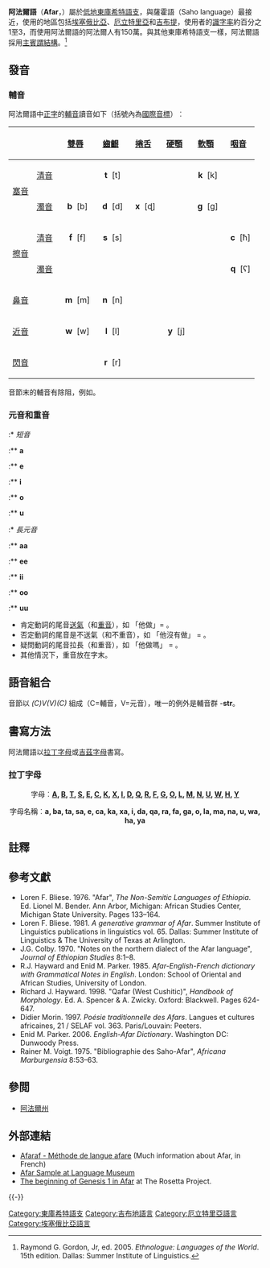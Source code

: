 {{Infobox Language
|name=阿法爾語
|states={{flag|埃塞俄比亚}}<br />{{flag|厄立特里亚}}<br />{{flag|吉布提}}
|nativename={{lang|aa|Qafár af}}
|familycolor=Afro-Asiatic
|region={{flag|埃塞俄比亚}}<br />{{flag|厄立特里亚}}<br />{{flag|吉布提}}
|speakers=140萬至150萬
|fam2=[[庫希特語族|庫希特語族]]
|fam3=東庫希特語支
|fam4=[[低地東庫希特語支|低地東庫希特語支]]
|fam5=[[薩霍-阿法語|薩霍-阿法語]]
|iso1=aa|iso2=aar|iso3=aar}}

'''阿法爾語'''（'''Afar'''，{{lang|aa|''Qafár af''}}）屬於[[低地東庫希特語支|低地東庫希特語支]]，與薩霍語（Saho language）最接近，使用的地區包括[[埃塞俄比亞|埃塞俄比亞]]、[[厄立特里亞|厄立特里亞]]和[[吉布提|吉布提]]，使用者的[[識字率|識字率]]約百分之1至3，而使用阿法爾語的阿法爾人有150萬。與其他東庫希特語支一樣，阿法爾語採用[[主賓謂結構|主賓謂結構]]。<ref>Raymond G. Gordon, Jr, ed.  2005.  ''Ethnologue:  Languages of the World''.  15th edition.  Dallas:  Summer Institute of Linguistics.</ref>

== 發音 ==
=== 輔音 ===
阿法爾語中[[正字運動|正字]]的[[輔音|輔音]]讀音如下（括號內為[[國際音標|國際音標]]）︰

{| class="wikitable IPA" border="1"
|-
! colspan="2" |  
! [[雙唇音|雙唇]]
! [[齒齦音|齒齦]]
! [[捲舌音|捲舌]]
! [[硬顎音|硬顎]]
! [[軟顎音|軟顎]]
! [[咽音|咽音]]
! [[喉音|喉音]]
|-
! rowspan="2" | [[塞音|塞音]]
| [[清音|清音]]
|  
| align="center"|   '''t'''  [t]
|  
|  
| align="center"|   '''k'''  [k]
|  
|  
|-
| [[濁音|濁音]]
| align="center"|   '''b'''  [b]
| align="center"|   '''d'''  [d]
| align="center"|   '''x'''  [ɖ]
|  
| align="center"|   '''g'''  [ɡ]
|  
|  
|-
! rowspan="2" | [[擦音|擦音]]
| [[清音|清音]]
| align="center"|   '''f'''  [f]
| align="center"|   '''s'''  [s]
|  
|  
|  
| align="center"|   '''c'''  [ħ]
| align="center"|   '''h'''  [h]
|-
| [[濁音|濁音]]
|  
|  
|  
|  
|  
| align="center"|   '''q'''  [ʕ]
|  
|-
! colspan="2" | [[鼻音_(辅音)|鼻音]]
| align="center"|   '''m'''  [m]
| align="center"|   '''n'''  [n]
|  
|  
|  
|  
|  
|-
! colspan="2" | [[近音|近音]]
| align="center"|   '''w'''  [w]
| align="center"|   '''l'''  [l]
|  
| align="center"|   '''y'''  [j]
|  
|  
|  
|-
! colspan="2" | [[閃音|閃音]]
|  
| align="center"|   '''r'''  [r]
|  
|  
|  
|  
|}

音節末的輔音有除阻，例如{{IPA|akʰˈme}}。
<br />

=== 元音和重音 ===

:* ''短音''
:** '''a''' {{IPA|[ʌ]}}
:** '''e''' {{IPA|[e]}}
:** '''i''' {{IPA|[i]}}
:** '''o''' {{IPA|[o]}}
:** '''u''' {{IPA|[u]}}
:* ''長元音''
:** '''aa''' {{IPA|[aː]}}
:** '''ee''' {{IPA|[eː]}}
:** '''ii''' {{IPA|[iː]}}
:** '''oo''' {{IPA|[oː]}}
:** '''uu''' {{IPA|[uː]}}

* 肯定動詞的尾音[[送氣|送氣]]（和[[重音|重音]]），如'''{{lang|aa|abeh}}''' 「他做」= {{IPA|/aˈbeʰ/}}。
* 否定動詞的尾音是不送氣（和不重音），如'''{{lang|aa|maabinna}}''' 「他沒有做」 = {{IPA|/ˈmaabinna/}}。
* 疑問動詞的尾音拉長（和重音），如'''{{lang|aa|abee?}}''' 「他做嗎」 = {{IPA|/aˈbeː/}}。
* 其他情況下，重音放在字末。

== 語音組合 ==
音節以 ''(C)V(V)(C)'' 組成（C=輔音，V=元音），唯一的例外是輔音群 -'''str'''。

== 書寫方法 ==
阿法爾語以[[拉丁字母|拉丁字母]]或[[吉茲字母|吉茲字母]]書寫。

=== 拉丁字母 ===

<center>字母︰'''[[A|A]], [[B|B]], [[T|T]], [[S|S]], [[E|E]], [[C|C]], [[K|K]], [[X|X]], [[I|I]], [[D|D]], [[Q|Q]], [[R|R]], [[F|F]], [[G|G]], [[O|O]], [[L|L]], [[M|M]], [[N|N]], [[U|U]], [[W|W]], [[H|H]], [[Y|Y]]'''</center>

<center>字母名稱︰'''a, ba, ta, sa, e, ca, ka, xa, i, da, qa, ra, fa, ga, o, la, ma, na, u, wa, ha, ya'''</center>

== 註釋 ==
{{Reflist}}

== 參考文獻 ==
{{refbegin|intent=yes|2}}
* Loren F. Bliese.  1976.  "Afar", ''The Non-Semitic Languages of Ethiopia''.  Ed. Lionel M. Bender.  Ann Arbor, Michigan: African Studies Center, Michigan State University.  Pages 133–164.
* Loren F. Bliese.  1981.  ''A generative grammar of Afar''.  Summer Institute of Linguistics publications in linguistics vol. 65.   Dallas:  Summer Institute of Linguistics & The University of Texas at Arlington.
* J.G. Colby.  1970.  "Notes on the northern dialect of the Afar language", ''Journal of Ethiopian Studies'' 8:1–8.
* R.J. Hayward and Enid M. Parker.  1985.  ''Afar-English-French dictionary with Grammatical Notes in English''.  London:  School of Oriental and African Studies, University of London.
* Richard J. Hayward.  1998.  "Qafar (West Cushitic)", ''Handbook of Morphology''.  Ed. A. Spencer & A. Zwicky.  Oxford:  Blackwell.  Pages 624-647.
* Didier Morin.  1997.  ''Poésie traditionnelle des Afars''.  Langues et cultures africaines, 21 / SELAF vol. 363.  Paris/Louvain: Peeters.
* Enid M. Parker.  2006.  ''English-Afar Dictionary''.  Washington DC:  Dunwoody Press.
* Rainer M. Voigt.  1975.  "Bibliographie des Saho-Afar", ''Africana Marburgensia'' 8:53–63.
{{refend}}

== 參閲 ==
* [[阿法爾州|阿法爾州]]

== 外部連結 ==
{{Incubator|aa}}
* [http://afaraf.free.fr/ Afaraf - Méthode de langue afare] {{Wayback|url=http://afaraf.free.fr/ |date=20210223130935 }} (Much information about Afar, in French)
* [http://www.language-museum.com/a/afar.php Afar Sample at Language Museum] {{Wayback|url=http://www.language-museum.com/a/afar.php |date=20080112113830 }}
* [http://rosettaproject.org/archive/aar/gen-1?page_view=image_view The beginning of Genesis 1 in Afar]{{dead link|date=十一月 2017 |bot=InternetArchiveBot }} at The Rosetta Project.
{{-}}
{{Afro-Asiatic languages|state=collapsed}}

{{Authority control}}
[[Category:東庫希特語支|Category:東庫希特語支]]
[[Category:吉布地語言|Category:吉布地語言]]
[[Category:厄立特里亞語言|Category:厄立特里亞語言]]
[[Category:埃塞俄比亞語言|Category:埃塞俄比亞語言]]
